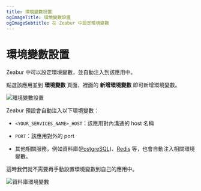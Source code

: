 ```yaml
---
title: 環境變數設置
ogImageTitle: 環境變數設置
ogImageSubtitle: 在 Zeabur 中設定環境變數
---
```


# 環境變數設置

Zeabur 中可以設定環境變數，並自動注入到該應用中。

點選該應用並到 **環境變數** 頁面，裡面的 **新增環境變數** 即可新增環境變數。

![環境變數設置](/environment/add-variables.zh-TW.png)

Zeabur 預設會自動注入以下環境變數：

- `<YOUR_SERVICES_NAME>_HOST`：該應用對內溝通的 host 名稱

- `PORT`：該應用對外的 port

- 其他相關服務，例如資料庫([PostgreSQL](/databases/postgresql))、[Redis](/databases/redis) 等，也會自動注入相關環境變數。

這時我們就不需要再手動設置環境變數到自己的應用中。

![資料庫環境變數](/environment/db-env.zh-TW.png)
